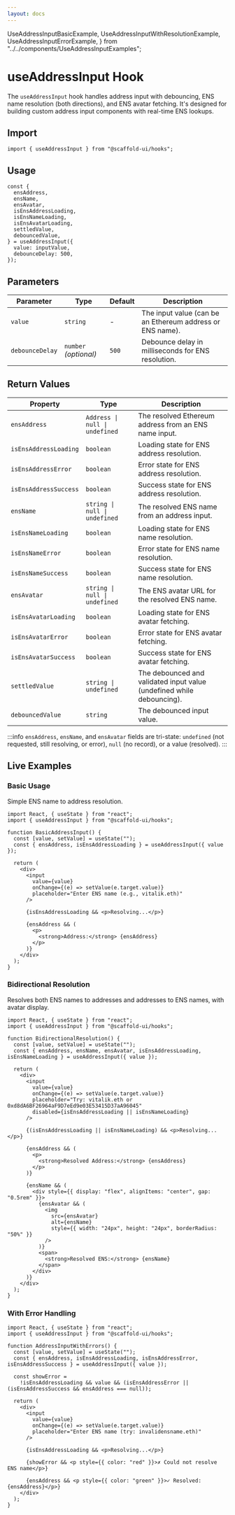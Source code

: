 ```yaml
---
layout: docs
---
```


  UseAddressInputBasicExample,
  UseAddressInputWithResolutionExample,
  UseAddressInputErrorExample,
} from "../../components/UseAddressInputExamples";

# useAddressInput Hook

The `useAddressInput` hook handles address input with debouncing, ENS name resolution (both directions), and ENS avatar fetching. It's designed for building custom address input components with real-time ENS lookups.

## Import

```tsx
import { useAddressInput } from "@scaffold-ui/hooks";
```

## Usage

```tsx
const {
  ensAddress,
  ensName,
  ensAvatar,
  isEnsAddressLoading,
  isEnsNameLoading,
  isEnsAvatarLoading,
  settledValue,
  debouncedValue,
} = useAddressInput({
  value: inputValue,
  debounceDelay: 500,
});
```

## Parameters

| Parameter       | Type                  | Default | Description                                               |
| --------------- | --------------------- | ------- | --------------------------------------------------------- |
| `value`         | `string`              | -       | The input value (can be an Ethereum address or ENS name). |
| `debounceDelay` | `number` _(optional)_ | `500`   | Debounce delay in milliseconds for ENS resolution.        |

## Return Values

| Property              | Type                           | Description                                                           |
| --------------------- | ------------------------------ | --------------------------------------------------------------------- |
| `ensAddress`          | `Address \| null \| undefined` | The resolved Ethereum address from an ENS name input.                 |
| `isEnsAddressLoading` | `boolean`                      | Loading state for ENS address resolution.                             |
| `isEnsAddressError`   | `boolean`                      | Error state for ENS address resolution.                               |
| `isEnsAddressSuccess` | `boolean`                      | Success state for ENS address resolution.                             |
| `ensName`             | `string \| null \| undefined`  | The resolved ENS name from an address input.                          |
| `isEnsNameLoading`    | `boolean`                      | Loading state for ENS name resolution.                                |
| `isEnsNameError`      | `boolean`                      | Error state for ENS name resolution.                                  |
| `isEnsNameSuccess`    | `boolean`                      | Success state for ENS name resolution.                                |
| `ensAvatar`           | `string \| null \| undefined`  | The ENS avatar URL for the resolved ENS name.                         |
| `isEnsAvatarLoading`  | `boolean`                      | Loading state for ENS avatar fetching.                                |
| `isEnsAvatarError`    | `boolean`                      | Error state for ENS avatar fetching.                                  |
| `isEnsAvatarSuccess`  | `boolean`                      | Success state for ENS avatar fetching.                                |
| `settledValue`        | `string \| undefined`          | The debounced and validated input value (undefined while debouncing). |
| `debouncedValue`      | `string`                       | The debounced input value.                                            |

:::info
`ensAddress`, `ensName`, and `ensAvatar` fields are tri-state: `undefined` (not requested, still resolving, or error), `null` (no record), or a value (resolved).
:::

## Live Examples

### Basic Usage

Simple ENS name to address resolution.

<DocsProvider>
  <UseAddressInputBasicExample />
</DocsProvider>

```tsx
import React, { useState } from "react";
import { useAddressInput } from "@scaffold-ui/hooks";

function BasicAddressInput() {
  const [value, setValue] = useState("");
  const { ensAddress, isEnsAddressLoading } = useAddressInput({ value });

  return (
    <div>
      <input
        value={value}
        onChange={(e) => setValue(e.target.value)}
        placeholder="Enter ENS name (e.g., vitalik.eth)"
      />

      {isEnsAddressLoading && <p>Resolving...</p>}

      {ensAddress && (
        <p>
          <strong>Address:</strong> {ensAddress}
        </p>
      )}
    </div>
  );
}
```

### Bidirectional Resolution

Resolves both ENS names to addresses and addresses to ENS names, with avatar display.

<DocsProvider>
  <UseAddressInputWithResolutionExample />
</DocsProvider>

```tsx
import React, { useState } from "react";
import { useAddressInput } from "@scaffold-ui/hooks";

function BidirectionalResolution() {
  const [value, setValue] = useState("");
  const { ensAddress, ensName, ensAvatar, isEnsAddressLoading, isEnsNameLoading } = useAddressInput({ value });

  return (
    <div>
      <input
        value={value}
        onChange={(e) => setValue(e.target.value)}
        placeholder="Try: vitalik.eth or 0xd8dA6BF26964aF9D7eEd9e03E53415D37aA96045"
        disabled={isEnsAddressLoading || isEnsNameLoading}
      />

      {(isEnsAddressLoading || isEnsNameLoading) && <p>Resolving...</p>}

      {ensAddress && (
        <p>
          <strong>Resolved Address:</strong> {ensAddress}
        </p>
      )}

      {ensName && (
        <div style={{ display: "flex", alignItems: "center", gap: "0.5rem" }}>
          {ensAvatar && (
            <img
              src={ensAvatar}
              alt={ensName}
              style={{ width: "24px", height: "24px", borderRadius: "50%" }}
            />
          )}
          <span>
            <strong>Resolved ENS:</strong> {ensName}
          </span>
        </div>
      )}
    </div>
  );
}
```

### With Error Handling

<DocsProvider>
  <UseAddressInputErrorExample />
</DocsProvider>

```tsx
import React, { useState } from "react";
import { useAddressInput } from "@scaffold-ui/hooks";

function AddressInputWithErrors() {
  const [value, setValue] = useState("");
  const { ensAddress, isEnsAddressLoading, isEnsAddressError, isEnsAddressSuccess } = useAddressInput({ value });

  const showError =
    !isEnsAddressLoading && value && (isEnsAddressError || (isEnsAddressSuccess && ensAddress === null));

  return (
    <div>
      <input
        value={value}
        onChange={(e) => setValue(e.target.value)}
        placeholder="Enter ENS name (try: invalidensname.eth)"
      />

      {isEnsAddressLoading && <p>Resolving...</p>}

      {showError && <p style={{ color: "red" }}>✗ Could not resolve ENS name</p>}

      {ensAddress && <p style={{ color: "green" }}>✓ Resolved: {ensAddress}</p>}
    </div>
  );
}
```
